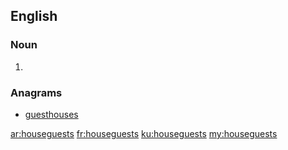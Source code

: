 ==English==

===Noun===
{{head|en|noun plural form}}

# {{plural of|houseguest|lang=en}}

===Anagrams===
* [[guesthouses#English|guesthouses]]

[[ar:houseguests]]
[[fr:houseguests]]
[[ku:houseguests]]
[[my:houseguests]]